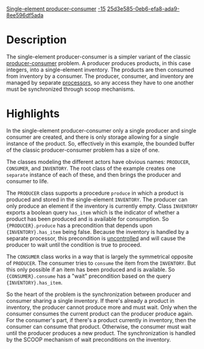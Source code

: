 [[Property:title|Single-element producer-consumer]]
[[Property:weight|-15]]
[[Property:uuid|25d3e585-0eb6-efa8-ada9-8ee596df5ada]]
{{Beta}}



=Description=

The single-element producer-consumer is a simpler variant of the classic [http://en.wikipedia.org/wiki/Producer-consumer_problem producer-consumer] problem. A producer produces products, in this case integers, into a single-element inventory. The products are then consumed from inventory by a consumer. The producer, consumer, and inventory are managed by separate [[Concurrent Eiffel with SCOOP#Processors|processors]], so any access they have to one another must be synchronized through scoop mechanisms.

=Highlights=

In the single-element producer-consumer only a single producer and single consumer are created, and there is only storage allowing for a single instance of the product. So, effectively in this example, the bounded buffer of the classic producer-consumer problem has a size of one. 

The classes modeling the different actors have obvious names: <code>PRODUCER</code>, <code>CONSUMER</code>, and <code>INVENTORY</code>. The root class of the example creates one <code>separate</code> instance of each of these, and then brings the producer and consumer to life.

The <code>PRODUCER</code> class supports a procedure <code>produce</code> in which a product is produced and stored in the single-element <code>INVENTORY</code>. The producer can only produce an element if the inventory is currently empty. Class <code>INVENTORY</code> exports a boolean query <code>has_item</code> which is the indicator of whether a product has been produced and is available for consumption. So <code>{PRODUCER}.produce</code> has a precondition that depends upon <code>{INVENTORY}.has_item</code> being false. Because the inventory is handled by a separate processor, this precondition is [[Concurrent Eiffel with SCOOP#Preconditions|uncontrolled]] and will cause the producer to wait until the condition is true to proceed. 

The <code>CONSUMER</code> class works in a way that is largely the symmetrical opposite of <code>PRODUCER</code>. The consumer tries to <code>consume</code> the item from the <code>INVENTORY</code>. But this only possible if an item has been produced and is available. So <code>{CONSUMER}.consume</code> has a "wait" precondition based on the query <code>{INVENTORY}.has_item</code>.

So the heart of the problem is the synchronization between producer and consumer sharing a single inventory. If there's already a product in inventory, the producer cannot produce more and must wait. Only when the consumer consumes the current product can the producer produce again. For the consumer's part, if there's a product currently in inventory, then the consumer can consume that product. Otherwise, the consumer must wait until the producer produces a new product. The synchronization is handled by the SCOOP mechanism of wait preconditions on the inventory.



